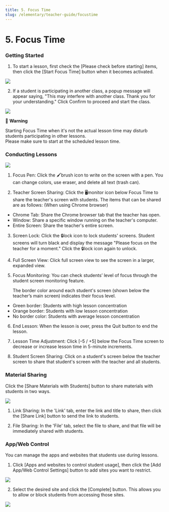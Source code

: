 ```yaml
---
title: 5. Focus Time
slug: /elementary/teacher-guide/focustime
---
```



# 5. Focus Time

### Getting Started

1. To start a lesson, first check the [Please check before starting] items, then click the [Start Focus Time] button when it becomes activated.

<Image src="/img/kr/elementary/teacher/05-01.jpg" size="lg" />

2. If a student is participating in another class, a popup message will appear saying, "This may interfere with another class. Thank you for your understanding." Click Confirm to proceed and start the class.

<Image src="/img/kr/elementary/teacher/05-02.jpg" size="lg" />

🚨 **Warning**

Starting Focus Time when it's not the actual lesson time may disturb students participating in other lessons.\
Please make sure to start at the scheduled lesson time.

### Conducting Lessons

<Image src="/img/kr/elementary/teacher/05-03.jpg" size="lg" />

1. Focus Pen: Click the 🖌️brush icon to write on the screen with a pen. You can change colors, use eraser, and delete all text (trash can).

2. Teacher Screen Sharing: Click the 🖥️monitor icon below Focus Time to share the teacher's screen with students. The items that can be shared are as follows:
   (When using Chrome browser)

- Chrome Tab: Share the Chrome browser tab that the teacher has open.
- Window: Share a specific window running on the teacher's computer.
- Entire Screen: Share the teacher's entire screen.

3. Screen Lock: Click the 🔒lock icon to lock students' screens. Student screens will turn black and display the message "Please focus on the teacher for a moment." Click the 🔒lock icon again to unlock.

4. Full Screen View: Click full screen view to see the screen in a larger, expanded view.

5. Focus Monitoring: You can check students’ level of focus through the student screen monitoring feature.

   The border color around each student's screen (shown below the teacher’s main screen) indicates their focus level.

- Green border: Students with high lesson concentration
- Orange border: Students with low lesson concentration
- No border color: Students with average lesson concentration

6. End Lesson: When the lesson is over, press the Quit button to end the lesson.

7. Lesson Time Adjustment: Click [–5 / +5] below the Focus Time screen to decrease or increase lesson time in 5-minute increments.

8. Student Screen Sharing: Click on a student's screen below the teacher screen to share that student's screen with the teacher and all students.

### Material Sharing

Click the [Share Materials with Students] button to share materials with students in two ways.

<Image src="/img/kr/elementary/teacher/05-04.jpg" size="lg" />

1. Link Sharing: In the 'Link' tab, enter the link and title to share, then click the [Share Link] button to send the link to students.

2. File Sharing: In the 'File' tab, select the file to share, and that file will be immediately shared with students.

### App/Web Control

You can manage the apps and websites that students use during lessons.

1. Click [Apps and websites to control student usage], then click the [Add App/Web Control Settings] button to add sites you want to restrict.

<Image src="/img/kr/elementary/teacher/05-05.jpg" size="lg" />

2. Select the desired site and click the [Complete] button. This allows you to allow or block students from accessing those sites.

<Image src="/img/kr/elementary/teacher/05-06.jpg" size="lg" />
